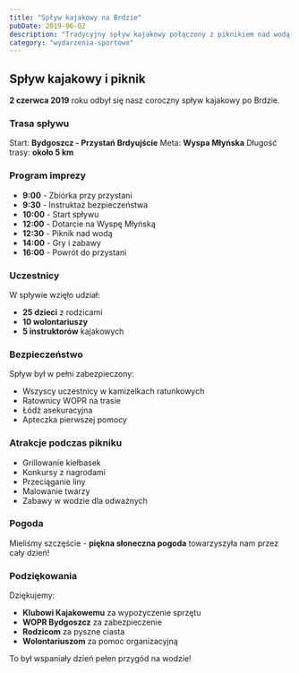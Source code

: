 ```yaml
---
title: "Spływ kajakowy na Brdzie"
pubDate: 2019-06-02
description: "Tradycyjny spływ kajakowy połączony z piknikiem nad wodą."
category: "wydarzenia-sportowe"
---
```


## Spływ kajakowy i piknik

**2 czerwca 2019** roku odbył się nasz coroczny spływ kajakowy po Brdzie.

### Trasa spływu

Start: **Bydgoszcz - Przystań Brdyujście**
Meta: **Wyspa Młyńska**
Długość trasy: **około 5 km**

### Program imprezy

- **9:00** - Zbiórka przy przystani
- **9:30** - Instruktaż bezpieczeństwa
- **10:00** - Start spływu
- **12:00** - Dotarcie na Wyspę Młyńską
- **12:30** - Piknik nad wodą
- **14:00** - Gry i zabawy
- **16:00** - Powrót do przystani

### Uczestnicy

W spływie wzięło udział:
- **25 dzieci** z rodzicami
- **10 wolontariuszy**
- **5 instruktorów** kajakowych

### Bezpieczeństwo

Spływ był w pełni zabezpieczony:
- Wszyscy uczestnicy w kamizelkach ratunkowych
- Ratownicy WOPR na trasie
- Łódź asekuracyjna
- Apteczka pierwszej pomocy

### Atrakcje podczas pikniku

- Grillowanie kiełbasek
- Konkursy z nagrodami
- Przeciąganie liny
- Malowanie twarzy
- Zabawy w wodzie dla odważnych

### Pogoda

Mieliśmy szczęście - **piękna słoneczna pogoda** towarzyszyła nam przez cały dzień!

### Podziękowania

Dziękujemy:
- **Klubowi Kajakowemu** za wypożyczenie sprzętu
- **WOPR Bydgoszcz** za zabezpieczenie
- **Rodzicom** za pyszne ciasta
- **Wolontariuszom** za pomoc organizacyjną

To był wspaniały dzień pełen przygód na wodzie!
